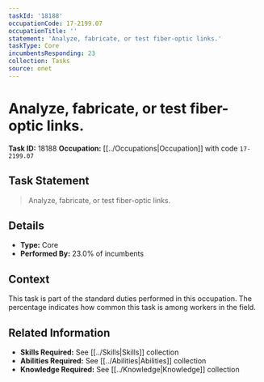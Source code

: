 ```yaml
---
taskId: '18188'
occupationCode: 17-2199.07
occupationTitle: ''
statement: 'Analyze, fabricate, or test fiber-optic links.'
taskType: Core
incumbentsResponding: 23
collection: Tasks
source: onet
---
```

# Analyze, fabricate, or test fiber-optic links.

**Task ID:** 18188
**Occupation:** [[../Occupations|Occupation]] with code `17-2199.07`

## Task Statement

> Analyze, fabricate, or test fiber-optic links.

## Details

- **Type:** Core
- **Performed By:** 23.0% of incumbents

## Context

This task is part of the standard duties performed in this occupation. The percentage indicates how common this task is among workers in the field.

## Related Information

- **Skills Required:** See [[../Skills|Skills]] collection
- **Abilities Required:** See [[../Abilities|Abilities]] collection
- **Knowledge Required:** See [[../Knowledge|Knowledge]] collection
